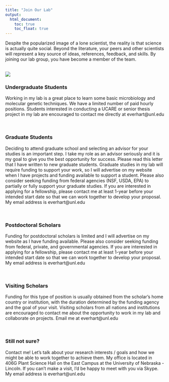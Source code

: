 ```yaml
---
title: "Join Our Lab"
output:
  html_document:
    toc: true
    toc_float: true
---
```


Despite the popularized image of a lone scientist, the reality is that science is actually quite social.  Beyond the literature, your peers and other scientists will represent a key source of ideas, references, feedback, and skills.  By joining our lab group, you have become a member of the team. 

<br>
![](images/ThomasMiorini-IsabelChavez_PetriPlates2017.JPG){.custom_wide .shadow}

### Undergraduate Students

Working in my lab is a great place to learn some basic microbiology and molecular genetic techniques. We have a limited number of paid hourly positions. Students interested in conducting a UCARE or senior thesis project in my lab are encouraged to contact me directly at everhart@unl.edu

<br>

### Graduate Students

Deciding to attend graduate school and selecting an advisor for your studies is an important step.  I take my role as an advisor seriously and it is my goal to give you the best opportunity for success.  Please read this letter that I have written to new graduate students.  Graduate studies in my lab will require funding to support your work, so I will advertise on my website when I have projects and funding available to support a student.  Please also consider seeking funding from federal agencies (NSF, USDA, EPA) to partially or fully support your graduate studies.  If you are interested in applying for a fellowship, please contact me at least 1-year before your intended start date so that we can work together to develop your proposal.  My email address is everhart@unl.edu

<br>

### Postdoctoral Scholars

Funding for postdoctoral scholars is limited and I will advertise on my website as I have funding available.  Please also consider seeking funding from federal, private, and governmental agencies.  If you are interested in applying for a fellowship, please contact me at least 1-year before your intended start date so that we can work together to develop your proposal.  My email address is everhart@unl.edu

<br>

### Visiting Scholars

Funding for this type of position is usually obtained from the scholar's home country or institution, with the duration determined by the funding agency and the goal of your visit.  Visiting scholars from all nations and institutions are encouraged to contact me about the opportunity to work in my lab and collaborate on projects.  Email me at everhart@unl.edu

<br>

### Still not sure?

Contact me!  Let's talk about your research interests / goals and how we might be able to work together to achieve them.  My office is located in 406G Plant Science Hall on the East Campus at the University of Nebraska - Lincoln.  If you can't make a visit, I'd be happy to meet with you via Skype.  My email address is everhart@unl.edu